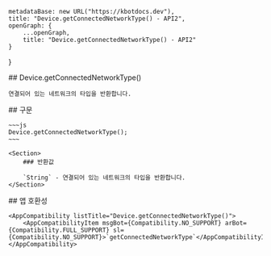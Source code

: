 
    metadataBase: new URL("https://kbotdocs.dev"),
    title: "Device.getConnectedNetworkType() - API2",
    openGraph: {
        ...openGraph,
        title: "Device.getConnectedNetworkType() - API2"
    }
}

<Section>
    ## Device.getConnectedNetworkType()

    연결되어 있는 네트워크의 타입을 반환합니다.
</Section>
<Section>
    ## 구문

    ~~~js
    Device.getConnectedNetworkType();
    ~~~

    <Section>
        ### 반환값

        `String` - 연결되어 있는 네트워크의 타입을 반환합니다.
    </Section>
</Section>
<Section>
    ## 앱 호환성

    <AppCompatibility listTitle="Device.getConnectedNetworkType()">
        <AppCompatibilityItem msgBot={Compatibility.NO_SUPPORT} arBot={Compatibility.FULL_SUPPORT} sl={Compatibility.NO_SUPPORT}>`getConnectedNetworkType`</AppCompatibilityItem>
    </AppCompatibility>
</Section>